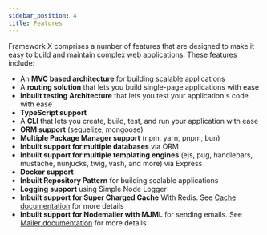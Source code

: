 ```yaml
---
sidebar_position: 4
title: Features
---
```



Framework X comprises a number of features that are designed to make it easy to build and maintain complex web applications. These features include:

-   An **MVC based architecture** for building scalable applications
-   A **routing solution** that lets you build single-page applications with ease
-   **Inbuilt testing Architecture** that lets you test your application's code with ease
-   **TypeScript support**
-   A **CLI** that lets you create, build, test, and run your application with ease
-   **ORM support** (sequelize, mongoose)
-   **Multiple Package Manager support** (npm, yarn, pnpm, bun)
-   **Inbuilt support for multiple databases** via ORM
-   **Inbuilt support for multiple templating engines** (ejs, pug, handlebars, mustache, nunjucks, twig, vash, and more) via Express
-   **Docker support**
-   **Inbuilt Repository Pattern** for building scalable applications
-   **Logging support** using Simple Node Logger
-   **Inbuilt support for Super Charged Cache** With Redis. See [Cache documentation](/docs/overview/cache) for more details
-   **Inbuilt support for Nodemailer with MJML** for sending emails. See [Mailer documentation](/docs/overview/mail) for more details

<Support />
